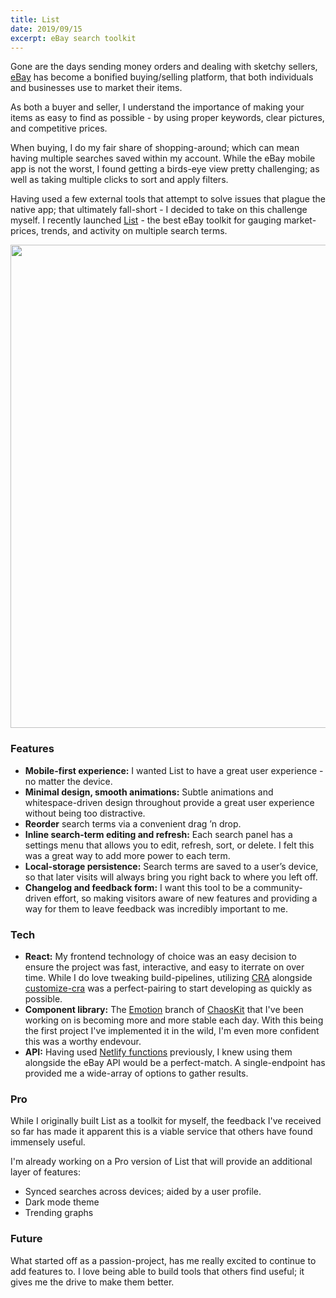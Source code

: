 ```yaml
---
title: List
date: 2019/09/15
excerpt: eBay search toolkit
---
```


Gone are the days sending money orders and dealing with sketchy sellers, [eBay](https://ebay.com) has become a bonified buying/selling platform, that both individuals and businesses use to market their items.

As both a buyer and seller, I understand the importance of making your items as easy to find as possible - by using proper keywords, clear pictures, and competitive prices.

When buying, I do my fair share of shopping-around; which can mean having multiple searches saved within my account. While the eBay mobile app is not the worst, I found getting a birds-eye view pretty challenging; as well as taking multiple clicks to sort and apply filters.

Having used a few external tools that attempt to solve issues that plague the native app; that ultimately fall-short - I decided to take on this challenge myself. I recently launched [List](https://list.zslabs.com) - the best eBay toolkit for gauging market-prices, trends, and activity on multiple search terms.

<TextLink href="https://list.zslabs.com">
  <Image src="/uploads/list.png" width="950" height="773" />
</TextLink>

### Features

- **Mobile-first experience:** I wanted List to have a great user experience - no matter the device.
- **Minimal design, smooth animations:** Subtle animations and whitespace-driven design throughout provide a great user experience without being too distractive.
- **Reorder** search terms via a convenient drag ’n drop.
- **Inline search-term editing and refresh:** Each search panel has a settings menu that allows you to edit, refresh, sort, or delete. I felt this was a great way to add more power to each term.
- **Local-storage persistence:** Search terms are saved to a user’s device, so that later visits will always bring you right back to where you left off.
- **Changelog and feedback form:** I want this tool to be a community-driven effort, so making visitors aware of new features and providing a way for them to leave feedback was incredibly important to me.

### Tech

- **React:** My frontend technology of choice was an easy decision to ensure the project was fast, interactive, and easy to iterrate on over time. While I do love tweaking build-pipelines, utilizing [CRA](https://github.com/facebook/create-react-app) alongside [customize-cra](https://github.com/arackaf/customize-cra) was a perfect-pairing to start developing as quickly as possible.
- **Component library:** The [Emotion](https://emotion.sh) branch of [ChaosKit](https://github.com/gremlin/chaoskit) that I've been working on is becoming more and more stable each day. With this being the first project I've implemented it in the wild, I'm even more confident this was a worthy endevour.
- **API:** Having used [Netlify functions](https://www.netlify.com/docs/functions/) previously, I knew using them alongside the eBay API would be a perfect-match. A single-endpoint has provided me a wide-array of options to gather results.

### Pro

While I originally built List as a toolkit for myself, the feedback I've received so far has made it apparent this is a viable service that others have found immensely useful.

I'm already working on a Pro version of List that will provide an additional layer of features:

- Synced searches across devices; aided by a user profile.
- Dark mode theme
- Trending graphs

### Future

What started off as a passion-project, has me really excited to continue to add features to. I love being able to build tools that others find useful; it gives me the drive to make them better.
